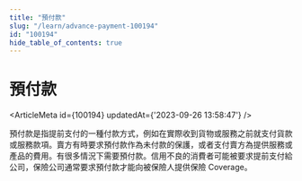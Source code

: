 ```yaml
---
title: "預付款"
slug: "/learn/advance-payment-100194"
id: "100194"
hide_table_of_contents: true
---
```



# 預付款

<ArticleMeta id={100194} updatedAt={'2023-09-26 13:58:47'} />
<div className='border-solid border-b border-t-0 my-4 border-[var(--ifm-color-gray-300)]' />

預付款是指提前支付的一種付款方式，例如在實際收到貨物或服務之前就支付貨款或服務款項。賣方有時要求預付款作為未付款的保護，或者支付賣方為提供服務或產品的費用。有很多情況下需要預付款。信用不良的消費者可能被要求提前支付給公司，保險公司通常要求預付款才能向被保險人提供保險 Coverage。
